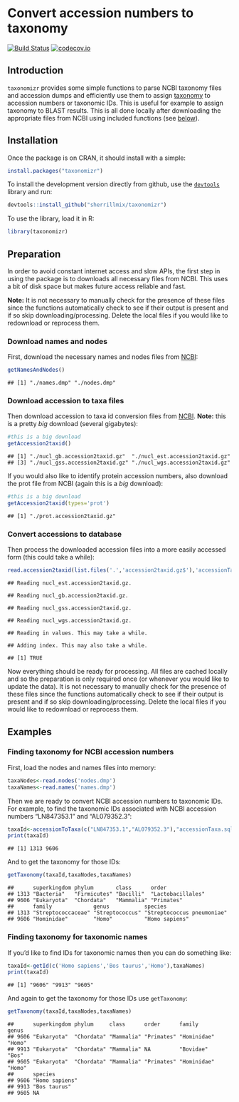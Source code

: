 # Convert accession numbers to taxonomy

[![Build Status](https://travis-ci.org/sherrillmix/taxonomizr.svg?branch=master)](https://travis-ci.org/sherrillmix/taxonomizr)
[![codecov.io](https://codecov.io/github/sherrillmix/dnaplotr/taxonomizr.svg?branch=master)](https://codecov.io/github/sherrillmix/taxonomizr?branch=master)

## Introduction

`taxonomizr` provides some simple functions to parse NCBI taxonomy files and accession dumps and efficiently use them to assign [taxonomy](https://www.ncbi.nlm.nih.gov/Taxonomy/taxonomyhome.html/) to accession numbers or taxonomic IDs. This is useful for example to assign taxonomy to BLAST results. This is all done locally after downloading the appropriate files from NCBI using included functions (see [below](#preparation)). 

## Installation
Once the package is on CRAN, it should install with a simple:
```r
install.packages("taxonomizr")
```

To install the development version directly from github, use the [<code>devtools</code>](https://github.com/hadley/devtools) library and run:
```r
devtools::install_github("sherrillmix/taxonomizr")
```

To use the library, load it in R:
```r
library(taxonomizr)
```



## Preparation<a name="preparation"></a>
In order to avoid constant internet access and slow APIs, the first step in using the package is to downloads all necessary files from NCBI. This uses a bit of disk space but makes future access reliable and fast.

**Note:** It is not necessary to manually check for the presence of these files since the functions automatically check to see if their output is present and if so skip downloading/processing. Delete the local files if you would like to redownload or reprocess them.

### Download names and nodes
First, download the necessary names and nodes files from [NCBI](ftp://ftp.ncbi.nih.gov/pub/taxonomy/):
```r
getNamesAndNodes()
```

```
## [1] "./names.dmp" "./nodes.dmp"
```

### Download accession to taxa files

Then download accession to taxa id conversion files from [NCBI](ftp://ftp.ncbi.nih.gov/pub/taxonomy/accession2taxid/). **Note:** this is a pretty _big_ download (several gigabytes):
```r
#this is a big download
getAccession2taxid()
```

```
## [1] "./nucl_gb.accession2taxid.gz"  "./nucl_est.accession2taxid.gz"
## [3] "./nucl_gss.accession2taxid.gz" "./nucl_wgs.accession2taxid.gz"
```

If you would also like to identify protein accession numbers, also download the prot file from NCBI (again this is a _big_ download):
```r
#this is a big download
getAccession2taxid(types='prot')
```

```
## [1] "./prot.accession2taxid.gz"
```

### Convert accessions to database

Then process the downloaded accession files into a more easily accessed form (this could take a while):

```r
read.accession2taxid(list.files('.','accession2taxid.gz$'),'accessionTaxa.sql')
```

```
## Reading nucl_est.accession2taxid.gz.
```

```
## Reading nucl_gb.accession2taxid.gz.
```

```
## Reading nucl_gss.accession2taxid.gz.
```

```
## Reading nucl_wgs.accession2taxid.gz.
```

```
## Reading in values. This may take a while.
```

```
## Adding index. This may also take a while.
```

```
## [1] TRUE
```

Now everything should be ready for processing. All files are cached locally and so the preparation is only required once (or whenever you would like to update the data). It is not necessary to manually check for the presence of these files since the functions automatically check to see if their output is present and if so skip downloading/processing. Delete the local files if you would like to redownload or reprocess them.

## Examples

### Finding taxonomy for NCBI accession numbers

First, load the nodes and names files into memory:

```r
taxaNodes<-read.nodes('nodes.dmp')
taxaNames<-read.names('names.dmp')
```


Then we are ready to convert NCBI accession numbers to taxonomic IDs. For example, to find the taxonomic IDs associated with NCBI accession numbers "LN847353.1" and "AL079352.3":
```r
taxaId<-accessionToTaxa(c("LN847353.1","AL079352.3"),"accessionTaxa.sql")
print(taxaId)
```

```
## [1] 1313 9606
```

And to get the taxonomy for those IDs:

```r
getTaxonomy(taxaId,taxaNodes,taxaNames)
```

```
##      superkingdom phylum       class      order            
## 1313 "Bacteria"   "Firmicutes" "Bacilli"  "Lactobacillales"
## 9606 "Eukaryota"  "Chordata"   "Mammalia" "Primates"       
##      family             genus           species                   
## 1313 "Streptococcaceae" "Streptococcus" "Streptococcus pneumoniae"
## 9606 "Hominidae"        "Homo"          "Homo sapiens"
```

### Finding taxonomy for taxonomic names

If you'd like to find IDs for taxonomic names then you can do something like:
```r
taxaId<-getId(c('Homo sapiens','Bos taurus','Homo'),taxaNames)
print(taxaId)
```

``` 
## [1] "9606" "9913" "9605"
```

And again to get the taxonomy for those IDs use `getTaxonomy`:

```r
getTaxonomy(taxaId,taxaNodes,taxaNames)
```

```
##      superkingdom phylum     class      order      family      genus 
## 9606 "Eukaryota"  "Chordata" "Mammalia" "Primates" "Hominidae" "Homo"
## 9913 "Eukaryota"  "Chordata" "Mammalia" NA         "Bovidae"   "Bos" 
## 9605 "Eukaryota"  "Chordata" "Mammalia" "Primates" "Hominidae" "Homo"
##      species       
## 9606 "Homo sapiens"
## 9913 "Bos taurus"  
## 9605 NA
```
